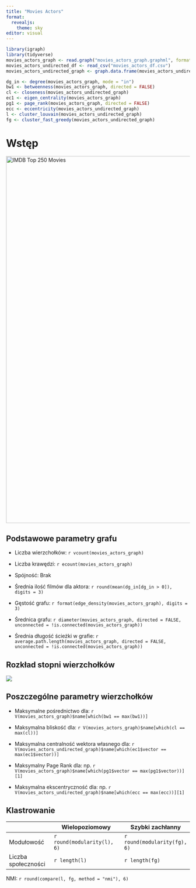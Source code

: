 ```yaml
---
title: "Movies Actors"
format: 
  revealjs:
    theme: sky
editor: visual
---
```


```r
library(igraph)
library(tidyverse)
movies_actors_graph <- read.graph("movies_actors_graph.graphml", format = "graphml")
movies_actors_undirected_df <- read_csv("movies_actors_df.csv")
movies_actors_undirected_graph <- graph.data.frame(movies_actors_undirected_df, directed = FALSE)

dg_in <- degree(movies_actors_graph, mode = "in")
bw1 <- betweenness(movies_actors_graph, directed = FALSE) 
cl <- closeness(movies_actors_undirected_graph)
ec1 <- eigen_centrality(movies_actors_graph)
pg1 <- page_rank(movies_actors_graph, directed = FALSE)
ecc <- eccentricity(movies_actors_undirected_graph)
l <- cluster_louvain(movies_actors_undirected_graph)
fg <- cluster_fast_greedy(movies_actors_undirected_graph)
```

# **Wstęp**

[![IMDB Top 250 Movies](Pictures/IMDB%20250%20Movies.png){fig-align="center" width="1003"}](https://www.imdb.com/chart/top/)

## **Podstawowe parametry grafu**

-   Liczba wierzchołków: `r vcount(movies_actors_graph)`

-   Liczba krawędzi: `r ecount(movies_actors_graph)`

-   Spójność: Brak

-   Średnia ilość filmów dla aktora: `r round(mean(dg_in[dg_in > 0]), digits = 3)`

-   Gęstość grafu: `r format(edge_density(movies_actors_graph), digits = 3)`

-   Średnica grafu: `r diameter(movies_actors_graph, directed = FALSE, unconnected = !is.connected(movies_actors_graph))`

-   Średnia długość ścieżki w grafie: `r average.path.length(movies_actors_graph, directed = FALSE, unconnected = !is.connected(movies_actors_graph))`

## **Rozkład stopni wierzchołków**

![](Pictures/plot_1.png){fig-align="center"}

## **Poszczególne parametry wierzchołków**

-   Maksymalne pośrednictwo dla: `r V(movies_actors_graph)$name[which(bw1 == max(bw1))]`

-   Maksymalna bliskość dla: `r V(movies_actors_graph)$name[which(cl == max(cl))]`

-   Maksymalna centralność wektora własnego dla: `r V(movies_actors_undirected_graph)$name[which(ec1$vector == max(ec1$vector))]`

-   Maksymalny Page Rank dla: np. `r V(movies_actors_graph)$name[which(pg1$vector == max(pg1$vector))][1]`

-   Maksymalna ekscentryczność dla: np. `r V(movies_actors_undirected_graph)$name[which(ecc == max(ecc))][1]`

## **Klastrowanie**

|                     | Wielopoziomowy              | Szybki zachłanny             |
|--------------------|-------------------------------|---------------------|
| Modułowość          | `r round(modularity(l), 6)` | `r round(modularity(fg), 6)` |
| Liczba społeczności | `r length(l)`               | `r length(fg)`               |




NMI: `r round(compare(l, fg, method = "nmi"), 6)`
